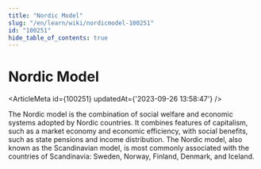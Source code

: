 ```yaml
---
title: "Nordic Model"
slug: "/en/learn/wiki/nordicmodel-100251"
id: "100251"
hide_table_of_contents: true
---
```



# Nordic Model

<ArticleMeta id={100251} updatedAt={'2023-09-26 13:58:47'} />
<div className='border-solid border-b border-t-0 my-4 border-[var(--ifm-color-gray-300)]' />

The Nordic model is the combination of social welfare and economic systems adopted by Nordic countries. It combines features of capitalism, such as a market economy and economic efficiency, with social benefits, such as state pensions and income distribution. The Nordic model, also known as the Scandinavian model, is most commonly associated with the countries of Scandinavia: Sweden, Norway, Finland, Denmark, and Iceland.
